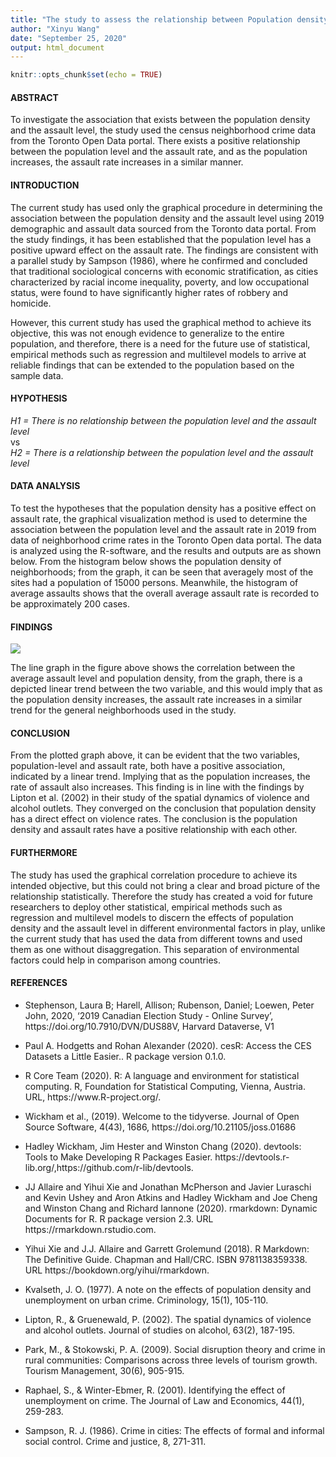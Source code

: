 ```yaml
---
title: "The study to assess the relationship between Population density and assault rate"
author: "Xinyu Wang"
date: "September 25, 2020"
output: html_document
---
```


```r
knitr::opts_chunk$set(echo = TRUE)
```

#### ABSTRACT

To investigate the association that exists between the population density and the assault level, the study used the census neighborhood crime data from the Toronto Open Data portal. There exists a positive relationship between the population level and the assault rate, and as the population increases, the assault rate increases in a similar manner.

#### INTRODUCTION

The current study has used only the graphical procedure in determining the association between the population density and the assault level using 2019 demographic and assault data sourced from the Toronto data portal. From the study findings, it has been established that the population level has a positive upward effect on the assault rate. The findings are consistent with a parallel study by Sampson (1986),  where he confirmed and concluded that traditional sociological concerns with economic stratification, as cities characterized by racial income inequality, poverty, and low occupational status, were found to have significantly higher rates of robbery and homicide. 

However, this current study has used the graphical method to achieve its objective, this was not enough evidence to generalize to the entire population, and therefore, there is a need for the future use of statistical, empirical methods such as regression and multilevel models to arrive at reliable findings that can be extended to the population based on the sample data. 

#### HYPOTHESIS

*H1 = There is no relationship between the population level and the assault level*   
vs  
*H2 = There is a relationship between the population level and the assault level*

#### DATA ANALYSIS

To test the hypotheses that the population density has a positive effect on assault rate, the graphical visualization method is used to determine the association between the population level and the assault rate in 2019 from data of neighborhood crime rates in the Toronto Open data portal. The data is analyzed using the R-software, and the results and outputs are as shown below. From the histogram below shows the population density of neighborhoods; from the graph, it can be seen that averagely most of the sites had a population of 15000 persons. Meanwhile, the histogram of average assaults shows that the overall average assault rate is recorded to be approximately 200 cases.

#### FINDINGS

![](pic1.png)

The line graph in the figure above shows the correlation between the average assault level and population density, from the graph, there is a depicted linear trend between the two variable, and this would imply that as the population density increases, the assault rate increases in a similar trend for the general neighborhoods used in the study.

#### CONCLUSION
From the plotted graph above, it can be evident that the two variables, population-level and assault rate, both have a positive association, indicated by a linear trend. Implying that as the population increases, the rate of assault also increases. This finding is in line with the findings by Lipton et al. (2002) in their study of the spatial dynamics of violence and alcohol outlets. They converged on the conclusion that population density has a direct effect on violence rates. The conclusion is the population density and assault rates have a positive relationship with each other.

#### FURTHERMORE
The study has used the graphical correlation procedure to achieve its intended objective, but this could not bring a clear and broad picture of the relationship statistically. Therefore the study has created a void for future researchers to deploy other statistical, empirical methods such as regression and multilevel models to discern the effects of population density and the assault level in different environmental factors in play, unlike the current study that has used the data from different towns and used them as one without disaggregation. This separation of environmental factors could help in comparison among countries.


#### REFERENCES

- Stephenson, Laura B; Harell, Allison; Rubenson, Daniel; Loewen, Peter John, 2020, '2019 Canadian Election Study - Online Survey', https://doi.org/10.7910/DVN/DUS88V, Harvard Dataverse, V1

- Paul A. Hodgetts and Rohan Alexander (2020). cesR: Access the CES Datasets a Little Easier.. R package version 0.1.0.

- R Core Team (2020). R: A language and environment for statistical computing. R, Foundation for Statistical Computing, Vienna, Austria. URL, https://www.R-project.org/.

- Wickham et al., (2019). Welcome to the tidyverse. Journal of Open Source Software, 4(43), 1686,
  https://doi.org/10.21105/joss.01686
  
- Hadley Wickham, Jim Hester and Winston Chang (2020). devtools: Tools to Make Developing R Packages Easier. https://devtools.r-lib.org/,https://github.com/r-lib/devtools.

- JJ Allaire and Yihui Xie and Jonathan McPherson and Javier Luraschi and Kevin Ushey and Aron Atkins and
  Hadley Wickham and Joe Cheng and Winston Chang and Richard Iannone (2020). rmarkdown: Dynamic Documents for
  R. R package version 2.3. URL https://rmarkdown.rstudio.com.
  
- Yihui Xie and J.J. Allaire and Garrett Grolemund (2018). R Markdown: The Definitive Guide. Chapman and
  Hall/CRC. ISBN 9781138359338. URL https://bookdown.org/yihui/rmarkdown.
  
- Kvalseth, J. O. (1977). A note on the effects of population density and unemployment on urban crime. Criminology, 15(1), 105-110.

- Lipton, R., & Gruenewald, P. (2002). The spatial dynamics of violence and alcohol outlets. Journal of studies on alcohol, 63(2), 187-195.

- Park, M., & Stokowski, P. A. (2009). Social disruption theory and crime in rural communities: Comparisons across three levels of tourism growth. Tourism Management, 30(6), 905-915.

- Raphael, S., & Winter-Ebmer, R. (2001). Identifying the effect of unemployment on crime. The Journal of Law and Economics, 44(1), 259-283.

- Sampson, R. J. (1986). Crime in cities: The effects of formal and informal social control. Crime and justice, 8, 271-311.

